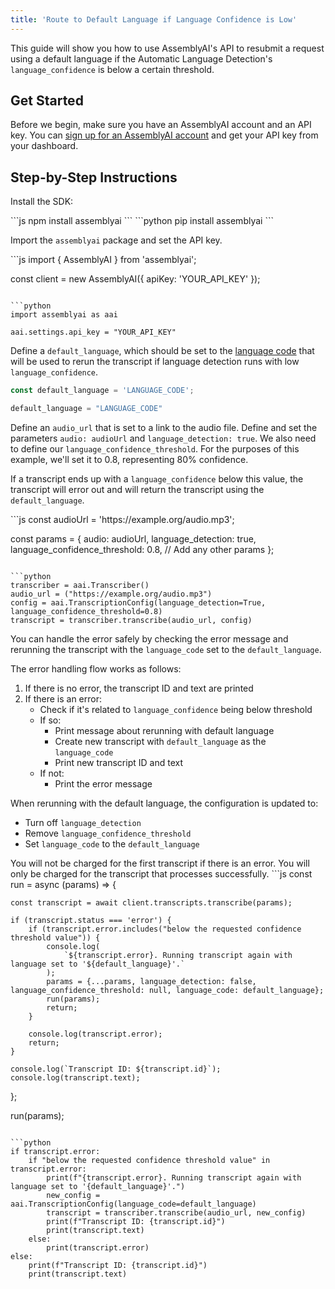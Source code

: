 ```yaml
---
title: 'Route to Default Language if Language Confidence is Low'
---
```


This guide will show you how to use AssemblyAI's API to resubmit a request using a default language if the Automatic Language Detection's `language_confidence` is below a certain threshold.

## Get Started

Before we begin, make sure you have an AssemblyAI account and an API key. You can [sign up for an AssemblyAI account](https://www.assemblyai.com/app) and get your API key from your dashboard.

## Step-by-Step Instructions

Install the SDK:

<CodeBlocks>
```js
npm install assemblyai
```
```python
pip install assemblyai
```
</CodeBlocks>

Import the `assemblyai` package and set the API key.

<CodeBlocks>
```js
import { AssemblyAI } from 'assemblyai';

const client = new AssemblyAI({
    apiKey: 'YOUR_API_KEY' 
});
```

```python
import assemblyai as aai

aai.settings.api_key = "YOUR_API_KEY"
```
</CodeBlocks>



Define a `default_language`, which should be set to the [language code](https://www.assemblyai.com/docs/speech-to-text/pre-recorded-audio/supported-languages) that will be used to rerun the transcript if language detection runs with low `language_confidence`.
<CodeBlocks>
```js
const default_language = 'LANGUAGE_CODE';
```

```python
default_language = "LANGUAGE_CODE"
```
</CodeBlocks>



Define an `audio_url` that is set to a link to the audio file. Define and set the parameters `audio: audioUrl` and `language_detection: true`. We also need to define our `language_confidence_threshold`. For the purposes of this example, we'll set it to 0.8, representing 80% confidence.

If a transcript ends up with a `language_confidence` below this value, the transcript will error out and will return the transcript using the `default_language`.  

<CodeBlocks>
```js
const audioUrl = 'https://example.org/audio.mp3';

const params = {
    audio: audioUrl,
    language_detection: true,
    language_confidence_threshold: 0.8,
    // Add any other params
};
```

```python
transcriber = aai.Transcriber()
audio_url = ("https://example.org/audio.mp3")
config = aai.TranscriptionConfig(language_detection=True, language_confidence_threshold=0.8)
transcript = transcriber.transcribe(audio_url, config)
```
</CodeBlocks>


You can handle the error safely by checking the error message and rerunning the transcript with the `language_code` set to the `default_language`.

The error handling flow works as follows:

1. If there is no error, the transcript ID and text are printed
2. If there is an error:
   - Check if it's related to `language_confidence` being below threshold
   - If so:
     - Print message about rerunning with default language
     - Create new transcript with `default_language` as the `language_code`
     - Print new transcript ID and text
   - If not:
     - Print the error message

When rerunning with the default language, the configuration is updated to:
- Turn off `language_detection` 
- Remove `language_confidence_threshold`
- Set `language_code` to the `default_language`

<Note>
You will not be charged for the first transcript if there is an error. You will only be charged for the transcript that processes successfully.
</Note>

<CodeBlocks>
```js
const run = async (params) => {

    const transcript = await client.transcripts.transcribe(params);

    if (transcript.status === 'error') {
        if (transcript.error.includes("below the requested confidence threshold value")) {
            console.log(
                `${transcript.error}. Running transcript again with language set to '${default_language}'.`
            );
            params = {...params, language_detection: false, language_confidence_threshold: null, language_code: default_language};
            run(params);
            return;
        }

        console.log(transcript.error);
        return;
    }

    console.log(`Transcript ID: ${transcript.id}`);
    console.log(transcript.text);
};

run(params);
```

```python
if transcript.error:
    if "below the requested confidence threshold value" in transcript.error:
        print(f"{transcript.error}. Running transcript again with language set to '{default_language}'.")
        new_config = aai.TranscriptionConfig(language_code=default_language)
        transcript = transcriber.transcribe(audio_url, new_config)
        print(f"Transcript ID: {transcript.id}")
        print(transcript.text)
    else:
        print(transcript.error)
else:
    print(f"Transcript ID: {transcript.id}")
    print(transcript.text)
```
</CodeBlocks>


